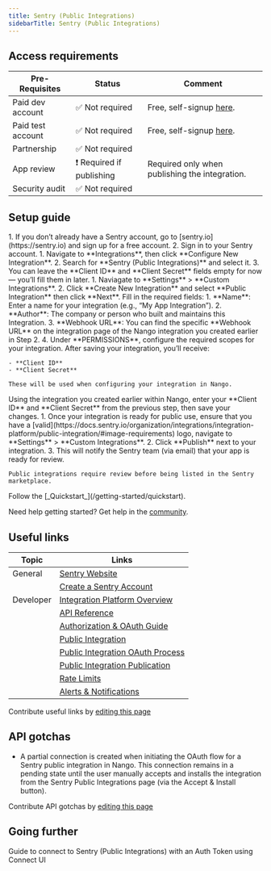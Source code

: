 ```yaml
---
title: Sentry (Public Integrations)
sidebarTitle: Sentry (Public Integrations)
---
```



<Overview />
<PreBuiltTooling />
<PreBuiltUseCases />

## Access requirements
| Pre-Requisites | Status | Comment|
| - | - | - |
| Paid dev account | ✅ Not required | Free, self-signup [here](https://sentry.io/signup/). |
| Paid test account | ✅ Not required | Free, self-signup [here](https://sentry.io/signup/). |
| Partnership | ✅ Not required | |
| App review | ❗ Required if publishing | Required only when publishing the integration. |
| Security audit | ✅ Not required | |


## Setup guide

<Steps>
  <Step title="Create a Sentry account">
    1. If you don’t already have a Sentry account, go to [sentry.io](https://sentry.io) and sign up for a free account.
    2. Sign in to your Sentry account.
  </Step>

  <Step title="Create a new Nango integration">
    1. Navigate to **Integrations**, then click **Configure New Integration**.
    2. Search for **Sentry (Public Integrations)** and select it.
    3. You can leave the **Client ID** and **Client Secret** fields empty for now — you’ll fill them in later.
  </Step>

  <Step title="Create a new Sentry integration">
    1. Naviagate to **Settings** > **Custom Integrations**.
    2. Click **Create New Integration** and select **Public Integration** then click **Next**.
  </Step>

  <Step title="Configure your integration">
    Fill in the required fields:
    1. **Name**: Enter a name for your integration (e.g., “My App Integration”).
    2. **Author**: The company or person who built and maintains this Integration.
    3. **Webhook URL**: You can find the specific **Webhook URL** on the integration page of the Nango integration you created earlier in Step 2.
    4. Under **PERMISSIONS**, configure the required scopes for your integration.
  </Step>

  <Step title="Obtain your OAuth credentials">
    After saving your integration, you’ll receive:

    - **Client ID**
    - **Client Secret**

    These will be used when configuring your integration in Nango.
  </Step>

  <Step title="Configure your integration in Nango">
    Using the integration you created earlier within Nango, enter your **Client ID** and **Client Secret** from the previous step, then save your changes.
  </Step>


  <Step title="Submit for review (if publishing publicly)">
    1. Once your integration is ready for public use, ensure that you have a [valid](https://docs.sentry.io/organization/integrations/integration-platform/public-integration/#image-requirements) logo, navigate to **Settings** > **Custom Integrations**.
    2. Click **Publish** next to your integration.
    3. This will notify the Sentry team (via email) that your app is ready for review.

    Public integrations require review before being listed in the Sentry marketplace.
  </Step>

  <Step title="Next">
    Follow the [_Quickstart_](/getting-started/quickstart).
  </Step>
</Steps>

<Tip>Need help getting started? Get help in the [community](https://nango.dev/slack).</Tip>

## Useful links

| Topic     | Links                                                                                                                          |
| --------- | ------------------------------------------------------------------------------------------------------------------------------ |
| General   | [Sentry Website](https://sentry.io/welcome/)                                                                                            |
|           | [Create a Sentry Account](https://sentry.io/signup/)                                                                           |
| Developer | [Integration Platform Overview](https://docs.sentry.io/product/integrations/integration-platform/)                             |
|           | [API Reference](https://docs.sentry.io/api/)                                                                                   |
|           | [Authorization & OAuth Guide](https://docs.sentry.io/api/auth/)                |
|           | [Public Integration](https://docs.sentry.io/organization/integrations/integration-platform/public-integration/#publication) |
|           | [Public Integration OAuth Process](https://docs.sentry.io/organization/integrations/integration-platform/public-integration/#oauth-process)                                  |
|           | [Public Integration Publication](https://docs.sentry.io/organization/integrations/integration-platform/public-integration/#publication)                                   |
|           | [Rate Limits](https://docs.sentry.io/api/ratelimits/)                                                                         |
|           | [Alerts & Notifications](https://docs.sentry.io/api/alerts/)                                   |

<Note>Contribute useful links by [editing this page](https://github.com/nangohq/nango/tree/master/docs-v2/integrations/all/sentry-oauth.mdx)</Note>


## API gotchas

- A partial connection is created when initiating the OAuth flow for a Sentry public integration in Nango. This connection remains in a pending state until the user manually accepts and installs the integration from the Sentry Public Integrations page (via the Accept & Install button).

<Note>Contribute API gotchas by [editing this page](https://github.com/nangohq/nango/tree/master/docs-v2/integrations/all/sentry-oauth.mdx)</Note>

## Going further

<Card title="Connect to Sentry (Public Integrations)" icon="link" href="/integrations/all/sentry-oauth/connect" horizontal>
  Guide to connect to Sentry (Public Integrations) with an Auth Token using Connect UI
</Card>
